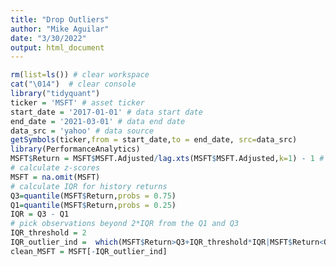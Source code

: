 ```yaml
---
title: "Drop Outliers"
author: "Mike Aguilar"
date: "3/30/2022"
output: html_document
---
```



<!-- ### Drop Outliers -->
<!-- Usually not recommended in time series analysis.  -->
```r
rm(list=ls()) # clear workspace
cat("\014")  # clear console
library("tidyquant") 
ticker = 'MSFT' # asset ticker
start_date = '2017-01-01' # data start date
end_date = '2021-03-01' # data end date
data_src = 'yahoo' # data source
getSymbols(ticker,from = start_date,to = end_date, src=data_src)
library(PerformanceAnalytics)
MSFT$Return = MSFT$MSFT.Adjusted/lag.xts(MSFT$MSFT.Adjusted,k=1) - 1 # use lag.xts to obtain the lag for xts data
# calculate z-scores
MSFT = na.omit(MSFT)
# calculate IQR for history returns
Q3=quantile(MSFT$Return,probs = 0.75)
Q1=quantile(MSFT$Return,probs = 0.25)
IQR = Q3 - Q1
# pick observations beyond 2*IQR from the Q1 and Q3
IQR_threshold = 2
IQR_outlier_ind =  which(MSFT$Return>Q3+IQR_threshold*IQR|MSFT$Return<Q1-IQR_threshold*IQR)
clean_MSFT = MSFT[-IQR_outlier_ind]
```